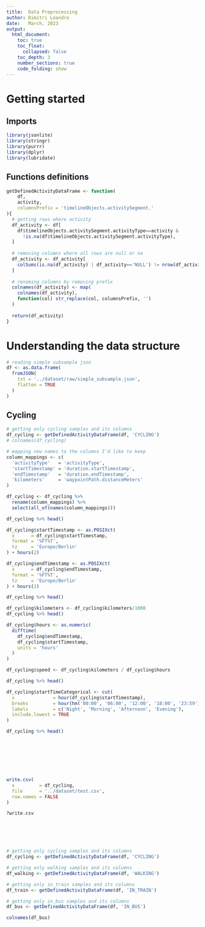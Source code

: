 ```yaml
---
title:  Data Preprocessing
author: Dimitri Leandro
date:   March, 2023
output:
  html_document:
    toc: true
    toc_float:
      collapsed: false
    toc_depth: 3
    number_sections: true
    code_folding: show
---
```


# Getting started

## Imports

```r
library(jsonlite)
library(stringr)
library(purrr)
library(dplyr)
library(lubridate)
```

## Functions definitions

```r
getDefinedActivityDataFrame <- function(
    df,
    activity,
    columnsPrefix = 'timelineObjects.activitySegment.'
){
  # getting rows where activity
  df_activity <- df[
    df$timelineObjects.activitySegment.activityType==activity & 
      !is.na(df$timelineObjects.activitySegment.activityType),
  ]
  
  # removing columns where all rows are null or na
  df_activity <- df_activity[
    colSums(is.na(df_activity) | df_activity=='NULL') != nrow(df_activity)
  ]
  
  # renaming columns by removing prefix
  colnames(df_activity) <- map(
    colnames(df_activity),
    function(col) str_replace(col, columnsPrefix, '')
  )
  
  return(df_activity)
}
```

# Understanding the data structure

```r
# reading simple subsample json
df <- as.data.frame(
  fromJSON(
    txt = '../dataset/raw/simple_subsample.json',
    flatten = TRUE
  )
)
```

## Cycling

```r
# getting only cycling samples and its columns
df_cycling <- getDefinedActivityDataFrame(df, 'CYCLING')
# colnames(df_cycling)

# mapping new names to the columns I'd like to keep
column_mappings <- c(
  'activityType'   = 'activityType',
  'startTimestamp' = 'duration.startTimestamp',
  'endTimestamp'   = 'duration.endTimestamp',
  'kilometers'     = 'waypointPath.distanceMeters'
)

df_cycling <- df_cycling %>%
  rename(column_mappings) %>%
  select(all_of(names(column_mappings)))

df_cycling %>% head()
```

```r

df_cycling$startTimestamp <- as.POSIXct(
  x      = df_cycling$startTimestamp,
  format = '%FT%T',
  tz     = 'Europe/Berlin'
) + hours(2)

df_cycling$endTimestamp <- as.POSIXct(
  x      = df_cycling$endTimestamp,
  format = '%FT%T',
  tz     = 'Europe/Berlin'
) + hours(2)

df_cycling %>% head()
```

```r
df_cycling$kilometers <- df_cycling$kilometers/1000
df_cycling %>% head()
```

```r
df_cycling$hours <- as.numeric(
  difftime(
    df_cycling$endTimestamp,
    df_cycling$startTimestamp,
    units = 'hours'
  )
)

df_cycling$speed <- df_cycling$kilometers / df_cycling$hours 

df_cycling %>% head()
```

```r
df_cycling$startTimeCategorical <- cut(
  x              = hour(df_cycling$startTimestamp), 
  breaks         = hour(hm('00:00', '06:00', '12:00', '18:00', '23:59')), 
  labels         = c('Night', 'Morning', 'Afternoon', 'Evening'), 
  include.lowest = TRUE
)

df_cycling %>% head()
```

```r

```

```r

```

```r

```

```r

```

```r

```

```r

```

```r

```

```r
write.csv(
  x         = df_cycling, 
  file      = '../dataset/test.csv', 
  row.names = FALSE
)
```

```r
?write.csv
```

```r

```

```r

```

```r

```

```r

```

```r

```

```r
# getting only cycling samples and its columns
df_cycling <- getDefinedActivityDataFrame(df, 'CYCLING')

# getting only walking samples and its columns
df_walking <- getDefinedActivityDataFrame(df, 'WALKING')

# getting only in_train samples and its columns
df_train <- getDefinedActivityDataFrame(df, 'IN_TRAIN')

# getting only in_bus samples and its columns
df_bus <- getDefinedActivityDataFrame(df, 'IN_BUS')

colnames(df_bus)
```
